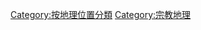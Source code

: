 {{Commonscat|Religion by location}}

[[Category:按地理位置分類|Category:按地理位置分類]]
[[Category:宗教地理|Category:宗教地理]]